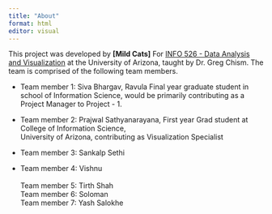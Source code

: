 ```yaml
---
title: "About"
format: html
editor: visual
---
```


This project was developed by **\[Mild Cats\]** For [INFO 526 - Data Analysis and Visualization](https://datavizaz.org/) at the University of Arizona, taught by Dr. Greg Chism. The team is comprised of the following team members.

-   Team member 1: Siva Bhargav, Ravula Final year graduate student in school of Information Science, would be primarily contributing as a Project Manager to Project - 1.

-   Team member 2: Prajwal Sathyanarayana, First year Grad student at College of Information Science, \
    University of Arizona, contributing as Visualization Specialist

-   Team member 3: Sankalp Sethi

-   Team member 4: Vishnu\
    \
    Team member 5: Tirth Shah\
    Team member 6: Soloman\
    Team member 7: Yash Salokhe
